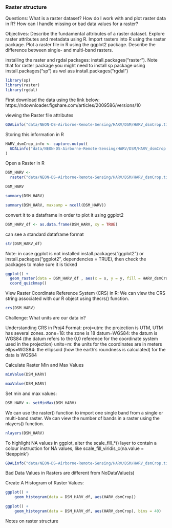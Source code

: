 ### Raster structure

Questions:
What is a raster dataset?
How do I work with and plot raster data in R?
How can I handle missing or bad data values for a raster?

Objectives:
Describe the fundamental attributes of a raster dataset.
Explore raster attributes and metadata using R.
Import rasters into R using the raster package.
Plot a raster file in R using the ggplot2 package.
Describe the difference between single- and multi-band rasters.


installing the raster and rgdal packages: install.packages("raster"). Note that for raster package you might need to install sp package using install.packages("sp")
as wel ass install.packages("rgdal")
```r
library(sp)
library(raster)
library(rgdal)
```

First download the data using the link below:
https://ndownloader.figshare.com/articles/2009586/versions/10

viewing the Raster file attributes
```r
GDALinfo("data/NEON-DS-Airborne-Remote-Sensing/HARV/DSM/HARV_dsmCrop.tif")
```

Storing this information in R
```r
HARV_dsmCrop_info <- capture.output(
  GDALinfo("data/NEON-DS-Airborne-Remote-Sensing/HARV/DSM/HARV_dsmCrop.tif")
)
```

Open a Raster in R
```r
DSM_HARV <- 
  raster("data/NEON-DS-Airborne-Remote-Sensing/HARV/DSM/HARV_dsmCrop.tif")

DSM_HARV
```

```r
summary(DSM_HARV)
```

```r
summary(DSM_HARV, maxsamp = ncell(DSM_HARV))
```

convert it to a dataframe in order to plot it using ggplot2
```r
DSM_HARV_df <- as.data.frame(DSM_HARV, xy = TRUE)
```

can see a standard dataframe format
```r
str(DSM_HARV_df)
```

Note: in case ggplot is not installed install.packages("ggplot2") or install.packages("ggplot2", dependencies = TRUE), then check the packages to make sure it is ticked
```r
ggplot() +
  geom_raster(data = DSM_HARV_df , aes(x = x, y = y, fill = HARV_dsmCrop)) +   scale_fill_viridis_c() +
  coord_quickmap()
```

View Raster Coordinate Reference System (CRS) in R:
We can view the CRS string associated with our R object using thecrs() function.
```r
crs(DSM_HARV)
```
Challenge: What units are our data in?

Understanding CRS in Proj4 Format:
proj=utm: the projection is UTM, UTM has several zones.
zone=18: the zone is 18
datum=WGS84: the datum is WGS84 (the datum refers to the 0,0 reference for the coordinate system used in the projection)
units=m: the units for the coordinates are in meters
ellps=WGS84: the ellipsoid (how the earth’s roundness is calculated) for the data is WGS84

Calculate Raster Min and Max Values
```r
minValue(DSM_HARV)
```
```r
maxValue(DSM_HARV)
```

Set min and max values:
```r
DSM_HARV <- setMinMax(DSM_HARV)
```

We can use the raster() function to import one single band from a single or multi-band raster. We can view the number of bands in a raster using the nlayers() function.
```r
nlayers(DSM_HARV)
```

To highlight NA values in ggplot, alter the scale_fill_*() layer to contain a colour instruction for NA values, like scale_fill_viridis_c(na.value = 'deeppink')

```r
GDALinfo("data/NEON-DS-Airborne-Remote-Sensing/HARV/DSM/HARV_dsmCrop.tif")
```

Bad Data Values in Rasters are different from NoDataValue(s)

Create A Histogram of Raster Values:
```r
ggplot() +
    geom_histogram(data = DSM_HARV_df, aes(HARV_dsmCrop))
```


```r
ggplot() +
    geom_histogram(data = DSM_HARV_df, aes(HARV_dsmCrop), bins = 40)
```



Notes on raster structure
